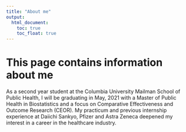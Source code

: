 ```yaml
---
title: "About me"
output: 
  html_document:
    toc: true
    toc_float: true
---
```


# This page contains information about me

As a second year student at the Columbia University Mailman School of Public Health, I will be graduating in May, 2021 with a Master of Public Health in Biostatistics and a focus on Comparative Effectiveness and Outcome Research (CEOR). My practicum and previous internship experience at Daiichi Sankyo, Pfizer and Astra Zeneca deepened my interest in a career in the healthcare industry.